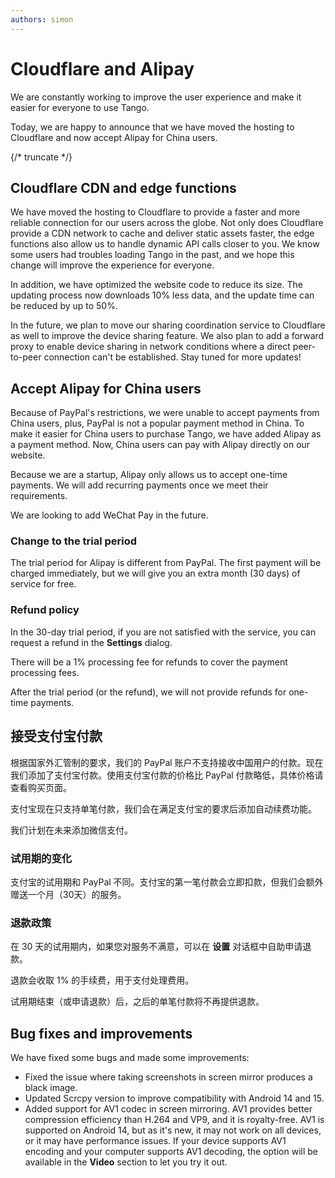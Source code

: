 ```yaml
---
authors: simon
---
```


# Cloudflare and Alipay

We are constantly working to improve the user experience and make it easier for everyone to use Tango.

Today, we are happy to announce that we have moved the hosting to Cloudflare and now accept Alipay for China users.

{/* truncate */}

## Cloudflare CDN and edge functions

We have moved the hosting to Cloudflare to provide a faster and more reliable connection for our users across the globe. Not only does Cloudflare provide a CDN network to cache and deliver static assets faster, the edge functions also allow us to handle dynamic API calls closer to you. We know some users had troubles loading Tango in the past, and we hope this change will improve the experience for everyone.

In addition, we have optimized the website code to reduce its size. The updating process now downloads 10% less data, and the update time can be reduced by up to 50%.

In the future, we plan to move our sharing coordination service to Cloudflare as well to improve the device sharing feature. We also plan to add a forward proxy to enable device sharing in network conditions where a direct peer-to-peer connection can't be established. Stay tuned for more updates!

## Accept Alipay for China users

Because of PayPal's restrictions, we were unable to accept payments from China users, plus, PayPal is not a popular payment method in China. To make it easier for China users to purchase Tango, we have added Alipay as a payment method. Now, China users can pay with Alipay directly on our website.

Because we are a startup, Alipay only allows us to accept one-time payments. We will add recurring payments once we meet their requirements.

We are looking to add WeChat Pay in the future.

### Change to the trial period

The trial period for Alipay is different from PayPal. The first payment will be charged immediately, but we will give you an extra month (30 days) of service for free.

### Refund policy

In the 30-day trial period, if you are not satisfied with the service, you can request a refund in the **Settings** dialog.

There will be a 1% processing fee for refunds to cover the payment processing fees.

After the trial period (or the refund), we will not provide refunds for one-time payments.

## 接受支付宝付款

根据国家外汇管制的要求，我们的 PayPal 账户不支持接收中国用户的付款。现在我们添加了支付宝付款。使用支付宝付款的价格比 PayPal 付款略低，具体价格请查看购买页面。

支付宝现在只支持单笔付款，我们会在满足支付宝的要求后添加自动续费功能。

我们计划在未来添加微信支付。

### 试用期的变化

支付宝的试用期和 PayPal 不同。支付宝的第一笔付款会立即扣款，但我们会额外赠送一个月（30天）的服务。

### 退款政策

在 30 天的试用期内，如果您对服务不满意，可以在 **设置** 对话框中自助申请退款。

退款会收取 1% 的手续费，用于支付处理费用。

试用期结束（或申请退款）后，之后的单笔付款将不再提供退款。

## Bug fixes and improvements

We have fixed some bugs and made some improvements:

* Fixed the issue where taking screenshots in screen mirror produces a black image.
* Updated Scrcpy version to improve compatibility with Android 14 and 15.
* Added support for AV1 codec in screen mirroring. AV1 provides better compression efficiency than H.264 and VP9, and it is royalty-free. AV1 is supported on Android 14, but as it's new, it may not work on all devices, or it may have performance issues. If your device supports AV1 encoding and your computer supports AV1 decoding, the option will be available in the **Video** section to let you try it out.
